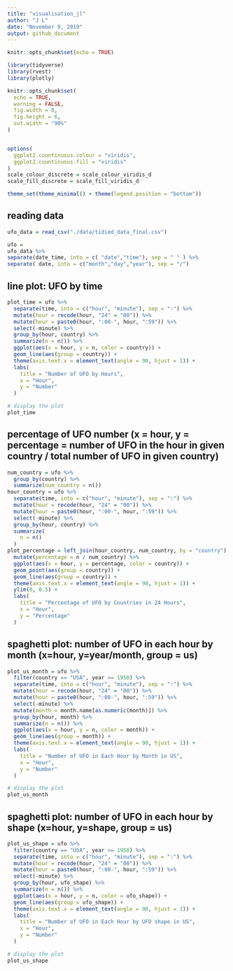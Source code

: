 ```yaml
---
title: "visualisation_jl"
author: "J L"
date: "November 9, 2019"
output: github_document
---
```


```r
knitr::opts_chunk$set(echo = TRUE)

library(tidyverse)
library(rvest)
library(plotly)

knitr::opts_chunk$set(
  echo = TRUE,
  warning = FALSE,
  fig.width = 8,
  fig.height = 6, 
  out.width = "90%"
)


options(
  ggplot2.countinuous.colour = "viridis",
  ggplot2.countinuous.fill = "viridis"
)
scale_colour_discrete = scale_colour_viridis_d
scale_fill_discrete = scale_fill_viridis_d

theme_set(theme_minimal() + theme(legend.position = "bottom"))
```


## reading data
```r
ufo_data = read_csv("./data/tidied_data_final.csv")

ufo =
ufo_data %>%  
separate(date_time, into = c( "date","time"), sep = " " ) %>%
separate( date, into = c("month","day","year"), sep = "/") 
```

## line plot: UFO by time
```r
plot_time = ufo %>% 
  separate(time, into = c("hour", "minute"), sep = ":") %>% 
  mutate(hour = recode(hour, "24" = "00")) %>%
  mutate(hour = paste0(hour, ":00-", hour, ":59")) %>% 
  select(-minute) %>% 
  group_by(hour, country) %>% 
  summarize(n = n()) %>% 
  ggplot(aes(x = hour, y = n, color = country)) +
  geom_line(aes(group = country)) +
  theme(axis.text.x = element_text(angle = 90, hjust = 1)) +
  labs(
    title = "Number of UFO by Hours", 
    x = "Hour",
    y = "Number"
  )

# display the plot
plot_time
```

## percentage of UFO number (x = hour, y = percentage = number of UFO in the hour in given country / total number of UFO in given country)
```r
num_country = ufo %>% 
  group_by(country) %>% 
  summarize(num_country = n())
hour_country = ufo %>% 
  separate(time, into = c("hour", "minute"), sep = ":") %>% 
  mutate(hour = recode(hour, "24" = "00")) %>%
  mutate(hour = paste0(hour, ":00-", hour, ":59")) %>% 
  select(-minute) %>% 
  group_by(hour, country) %>% 
  summarize(
    n = n()
  ) 
plot_percentage = left_join(hour_country, num_country, by = "country") %>% 
  mutate(percentage = n / num_country) %>% 
  ggplot(aes(x = hour, y = percentage, color = country)) +
  geom_point(aes(group = country)) +
  geom_line(aes(group = country)) +
  theme(axis.text.x = element_text(angle = 90, hjust = 1)) +
  ylim(0, 0.5) +
  labs(
    title = "Percentage of UFO by Countries in 24 Hours", 
    x = "Hour",
    y = "Percentage"
  )
```


## spaghetti plot:  number of UFO in each hour by month (x=hour, y=year/month, group = us)
```r
plot_us_month = ufo %>% 
  filter(country == "USA", year >= 1950) %>% 
  separate(time, into = c("hour", "minute"), sep = ":") %>% 
  mutate(hour = recode(hour, "24" = "00")) %>%
  mutate(hour = paste0(hour, ":00-", hour, ":59")) %>% 
  select(-minute) %>% 
  mutate(month = month.name[as.numeric(month)]) %>% 
  group_by(hour, month) %>% 
  summarize(n = n()) %>% 
  ggplot(aes(x = hour, y = n, color = month)) +
  geom_line(aes(group = month)) +
  theme(axis.text.x = element_text(angle = 90, hjust = 1)) +
  labs(
    title = "Number of UFO in Each Hour by Month in US",
    x = "Hour",
    y = "Number"
  )

# display the plot
plot_us_month
```

## spaghetti plot: number of UFO in each hour by shape (x=hour, y=shape, group = us)
```r
plot_us_shape = ufo %>% 
  filter(country == "USA", year >= 1950) %>% 
  separate(time, into = c("hour", "minute"), sep = ":") %>% 
  mutate(hour = recode(hour, "24" = "00")) %>%
  mutate(hour = paste0(hour, ":00-", hour, ":59")) %>% 
  select(-minute) %>% 
  group_by(hour, ufo_shape) %>% 
  summarize(n = n()) %>% 
  ggplot(aes(x = hour, y = n, color = ufo_shape)) +
  geom_line(aes(group = ufo_shape)) +
  theme(axis.text.x = element_text(angle = 90, hjust = 1)) +
  labs(
    title = "Number of UFO in Each Hour by UFO shape in US",
    x = "Hour",
    y = "Number"
  )

# display the plot
plot_us_shape
```

